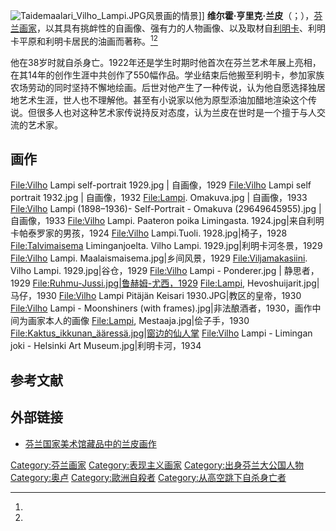 [[File:Taidemaalari_Vilho_Lampi.JPG|thumb]]风景画的情景]]
'''维尔霍·亨里克·兰皮'''（{{lang-fi|Vilho Henrik Lampi}}；{{bd|1898年|7月19日|1936年|3月17日|catIdx=Lampi}}），[[芬兰|芬兰]][[画家|画家]]，以其具有挑衅性的自画像、强有力的人物画像、以及取材自[[利明卡|利明卡]]、利明卡平原和利明卡居民的油画而著称。<ref name="Junttila"/><ref name="kirjastovirma"/>

他在38岁时就自杀身亡。1922年还是学生时期时他首次在芬兰艺术年展上亮相，在其14年的创作生涯中共创作了550幅作品。学业结束后他搬至利明卡，参加家族农场劳动的同时坚持不懈地绘画。后世对他产生了一种传说，认为他自愿选择独居地艺术生涯，世人也不理解他。甚至有小说家以他为原型添油加醋地渲染这个传说。但很多人也对这种艺术家传说持反对态度，认为兰皮在世时是一个擅于与人交流的艺术家。

== 画作 ==
<gallery mode="packed" heights="130px">
File:Vilho Lampi self-portrait 1929.jpg | 自画像，1929
File:Vilho Lampi self portrait 1932.jpg | 自画像，1932
File:Lampi. Omakuva.jpg | 自画像，1933
File:Vilho Lampi (1898–1936)- Self-Portrait - Omakuva (29649645955).jpg | 自画像，1933
File:Vilho Lampi. Paateron poika Limingasta. 1924.jpg|来自利明卡帕泰罗家的男孩，1924
File:Vilho Lampi.Tuoli. 1928.jpg|椅子，1928 
File:Talvimaisema Liminganjoelta. Vilho Lampi. 1929.jpg|利明卡河冬景，1929
File:Vilho Lampi. Maalaismaisema.jpg|乡间风景，1929
File:Viljamakasiini. Vilho Lampi. 1929.jpg|谷仓，1929
File:Vilho Lampi - Ponderer.jpg | 静思者，1929
File:Ruhmu-Jussi.jpg|鲁赫姆-尤西，1929
File:Lampi, Hevoshuijarit.jpg|马仔，1930
File:Vilho Lampi Pitäjän Keisari 1930.JPG|教区的皇帝，1930
File:Vilho Lampi - Moonshiners (with frames).jpg|非法酿酒者，1930，画作中间为画家本人的画像
File:Lampi, Mestaaja.jpg|侩子手，1930
File:Kaktus_ikkunan_ääressä.jpg|窗边的仙人掌
File:Vilho Lampi - Limingan joki - Helsinki Art Museum.jpg|利明卡河，1934
</gallery>

== 参考文献 ==
{{Reflist|30em|refs=
<ref name="Junttila">{{Cite book | author = Junttila, Marja | title = Vilho Lampi 1898–1936 | publisher = Pohjoinen/Ars Nordica | date = 1998 | ISBN = 951-749-312-6}}</ref>

<ref name="kirjastovirma">{{cite web | url = http://www.kirjastovirma.fi/henkilogalleria/Lampi_Vilho | title = Vilho Lampi - Lakeuden maalari | language = fi | publisher = Kirjastovirma | accessdate = 2020-11-10}}</ref>
}}

== 外部链接 ==
{{commonscat|Vilho Lampi}}
* [https://www.kansallisgalleria.fi/fi/search?authors%5B%5D=Vilho+Lampi 芬兰国家美术馆藏品中的兰皮画作] {{fi}}

{{Authority control}}

{{DEFAULTSORT:Lampi, Vilho}}
[[Category:芬兰画家|Category:芬兰画家]]
[[Category:表现主义画家|Category:表现主义画家]]
[[Category:出身芬兰大公国人物|Category:出身芬兰大公国人物]]
[[Category:奥卢|Category:奥卢]]
[[Category:歐洲自殺者|Category:歐洲自殺者]]
[[Category:从高空跳下自杀身亡者|Category:从高空跳下自杀身亡者]]